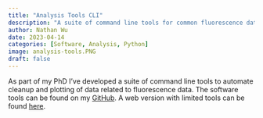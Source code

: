 ```yaml
---
title: "Analysis Tools CLI"
description: "A suite of command line tools for common fluorescence data analysis."
author: Nathan Wu
date: 2023-04-14
categories: [Software, Analysis, Python]
image: analysis-tools.PNG
draft: false
---
```


As part of my PhD I've developed a suite of command line tools to automate cleanup and plotting of data related to fluorescence data. The software tools can be found on my [GitHub](https://www.github.com/nathanw23/Analysis-Tools). A web version with limited tools can be found [here](https://labanalysistools.streamlit.app/).
